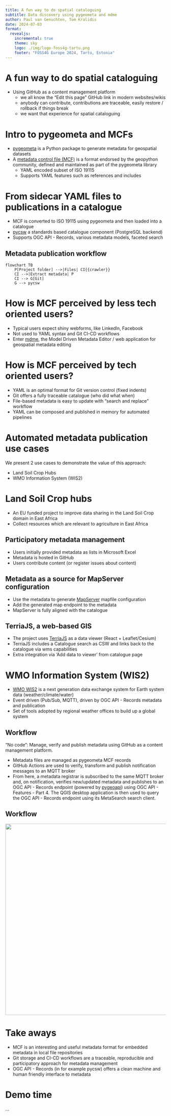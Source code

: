 ```yaml
---
title: A fun way to do spatial cataloguing 
subtitle: Data discovery using pygeometa and mdme
author: Paul van Genuchten, Tom Kralidis
date: 2024-07-03
format:
  revealjs:
    incremental: true
    theme: sky
    logo: ./img/logo-foss4g-tartu.png
    footer: "FOSS4G Europe 2024, Tartu, Estonia"
---
```


# A fun way to do spatial cataloguing

- Using GitHub as a content management platform
  - we all know the "Edit this page" GitHub link in modern websites/wikis
  - anybody can contribute, contributions are traceable, easily restore / rollback if things break
  - we want that experience for spatial cataloguing

# Intro to pygeometa and MCFs

- [pygeometa](https://geopython.github.io/pygeometa) is a Python package to generate metadata for geospatial datasets 
- A [metadata control file (MCF)](https://geopython.github.io/pygeometa/reference/mcf) is a format endorsed by the geopython community, defined and maintained as part of the pygeometa library
  - YAML encoded subset of ISO 19115
  - Supports YAML features such as references and includes

# From sidecar YAML files to publications in a catalogue

- MCF is converted to ISO 19115 using pygeometa and then loaded into a catalogue
- [pycsw](https://pycsw.org) a standards based catalogue component (PostgreSQL backend)
- Supports OGC API - Records, various metadata models, faceted search 

## Metadata publication workflow
```mermaid
flowchart TB
    P[Project folder] -->|Files| CI{{crawler}}
    CI -->|Extract metadata| P
    CI --> G[Git] 
    G --> pycsw
```

# How is MCF perceived by less tech oriented users?

- Typical users expect shiny webforms, like LinkedIn, Facebook
- Not used to YAML syntax and Git CI-CD workflows
- Enter [mdme](https://github.com/osgeo/mdme), the Model Driven Metadata Editor / web application for geospatial metadata editing

# How is MCF perceived by tech oriented users?

- YAML is an optimal format for Git version control (fixed indents)
- Git offers a fully traceable catalogue (who did what when)
- File-based metadata is easy to update with "search and replace" workflow
- YAML can be composed and published in memory for automated pipelines

# Automated metadata publication use cases

We present 2 use cases to demonstrate the value of this approach:

- Land Soil Crop Hubs
- WMO Information System (WIS2)

# Land Soil Crop hubs

- An EU funded project to improve data sharing in the Land Soil Crop domain in East Africa
- Collect resources which are relevant to agriculture in East Africa

## Participatory metadata management

- Users initially provided metadata as lists in Microsoft Excel
- Metadata is hosted in GitHub
- Users contribute content (or register issues about content)

## Metadata as a source for MapServer configuration

- Use the metadata to generate [MapServer](https://mapserver.org) mapfile configuration 
- Add the generated map endpoint to the metadata
- MapServer is fully aligned with the catalogue

## TerriaJS, a web-based GIS

- The project uses [TerriaJS](https://terria.io) as a data viewer (React + Leaflet/Cesium)
- TerriaJS includes a Catalogue search as CSW and links back to the catalogue via wms capabilities
- Extra integration via 'Add data to viewer' from catalogue page

# WMO Information System (WIS2)

- [WMO WIS2](https://community.wmo.int/en/activity-areas/wis/wis2-implementation) is a next generation data exchange system for Earth system data (weather/climate/water)
- Event driven (Pub/Sub, MQTT), driven by OGC API - Records metadata and publication
- Set of tools adopted by regional weather offices to build up a global system

## Workflow

"No code": Manage, verify and publish metadata using GitHub as a content management platform.

- Metadata files are managed as pygeometa MCF records
- GitHub Actions are used to verify, transform and publish notification messages to an MQTT broker
- From here, a metadata registrar is subscribed to the same MQTT broker and, on notification, verifies new/updated metadata and publishes to an OGC API - Records endpoint (powered by [pygeoapi](https://pygeoapi.io)) using OGC API - Features - Part 4. The QGIS desktop application is then used to query the OGC API - Records endpoint using its MetaSearch search client.

## Workflow

![](./img/wis2-metadata-github-pubsub-workflow.png){.fragment width="600" }

# Take aways

- MCF is an interesting and useful metadata format for embedded metadata in local file repositories
- Git storage and CI-CD workflows are a traceable, reproducible and participatory approach for metadata management
- OGC API - Records (in for example pycsw) offers a clean machine and human friendly interface to metadata

# Demo time

...
